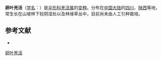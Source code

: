 {{NoteTA|G1=LS}}
{{Infraspeciesbox
| name = 卵叶羌活
| status = 
| status_system = 
| image = 
| species link = 
| genus = Notopterygium
| species = forbesii
| varietas = oviforme
| authority = (Shan) H. T. Chang
}}

'''卵叶羌活'''（[[学名|学名]]：{{lang|la|''Notopterygium forbesii'' var. ''oviforme''}}）是[[伞形科|伞形科]][[羌活属|羌活属]]的[[变种|变种]]。分布在[[中国大陆|中国大陆]]的[[四川|四川]]、[[陕西|陕西]]等地，常生长在山坡林下较阴湿处以及林缘草丛中，目前尚未由人工引种栽培。

== 参考文献 ==
<div class="references-small">
* {{cite web| url =http://www.bioinfo.cn/db05/KmzwSpecies.php?action=view&id=29676| title =卵叶羌活（变种）| work =《中国高等植物数据库全库》| publisher =中国科学院微生物研究所| author =昆明植物研究所| accessdate =2009-02-26| deadurl =yes| archiveurl =https://web.archive.org/web/20160305035515/http://www.bioinfo.cn/db05/KmzwSpecies.php?action=view&id=29676| archivedate =2016-03-05}}
</div>
{{Taxonbar|from=Q10910590}}

[[Category:羌活属|卵叶羌活]]


{{Apiales-stub}}